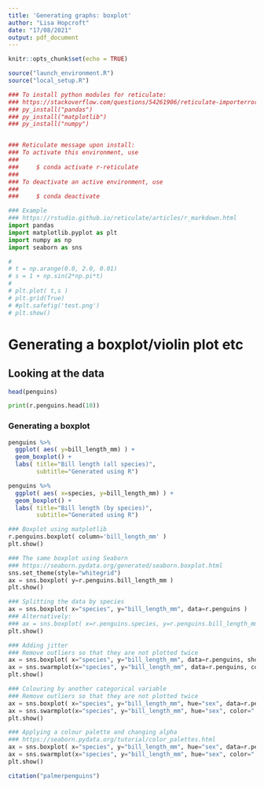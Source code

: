 ```yaml
---
title: 'Generating graphs: boxplot'
author: "Lisa Hopcroft"
date: "17/08/2021"
output: pdf_document
---
```


```r
knitr::opts_chunk$set(echo = TRUE)

source("launch_environment.R")
source("local_setup.R")

### To install python modules for reticulate:
### https://stackoverflow.com/questions/54261906/reticulate-importerror-no-module-named-pandas-in-rstudio-version-1-2
### py_install("pandas")
### py_install("matplotlib")
### py_install("numpy")


### Reticulate message upon install:
### To activate this environment, use
###
###     $ conda activate r-reticulate
###
### To deactivate an active environment, use
###
###     $ conda deactivate

```

```python
### Example
### https://rstudio.github.io/reticulate/articles/r_markdown.html
import pandas
import matplotlib.pyplot as plt
import numpy as np
import seaborn as sns

# 
# t = np.arange(0.0, 2.0, 0.01)
# s = 1 + np.sin(2*np.pi*t)
# 
# plt.plot( t,s )
# plt.grid(True)
# #plt.safefig('test.png')
# plt.show()

```

# Generating a boxplot/violin plot etc

## Looking at the data

```r
head(penguins)
```

```python
print(r.penguins.head(10))
```

### Generating a boxplot

```r

penguins %>% 
  ggplot( aes( y=bill_length_mm) ) +
  geom_boxplot() +
  labs( title="Bill length (all species)",
        subtitle="Generated using R")

penguins %>% 
  ggplot( aes( x=species, y=bill_length_mm) ) +
  geom_boxplot() +
  labs( title="Bill length (by species)",
        subtitle="Generated using R")

```

```python

### Boxplot using matplotlib
r.penguins.boxplot( column='bill_length_mm' )
plt.show()

### The same boxplot using Seaborn
### https://seaborn.pydata.org/generated/seaborn.boxplot.html
sns.set_theme(style="whitegrid")
ax = sns.boxplot( y=r.penguins.bill_length_mm )
plt.show()

### Splitting the data by species
ax = sns.boxplot( x="species", y="bill_length_mm", data=r.penguins )
### Alternatively:
### ax = sns.boxplot( x=r.penguins.species, y=r.penguins.bill_length_mm )
plt.show()

### Adding jitter
### Remove outliers so that they are not plotted twice
ax = sns.boxplot( x="species", y="bill_length_mm", data=r.penguins, showfliers = False )
ax = sns.swarmplot(x="species", y="bill_length_mm", data=r.penguins, color=".25" )
plt.show()

### Colouring by another categorical variable
### Remove outliers so that they are not plotted twice
ax = sns.boxplot( x="species", y="bill_length_mm", hue="sex", data=r.penguins, showfliers = False )
ax = sns.swarmplot(x="species", y="bill_length_mm", hue="sex", color=".25", data=r.penguins, dodge=True )
plt.show()

### Applying a colour palette and changing alpha
### https://seaborn.pydata.org/tutorial/color_palettes.html
ax = sns.boxplot( x="species", y="bill_length_mm", hue="sex", data=r.penguins, palette="hls", showfliers = False )
ax = sns.swarmplot(x="species", y="bill_length_mm", hue="sex", color=".25", alpha=0.5, data=r.penguins, dodge=True )
plt.show()


```


```r
citation("palmerpenguins")
```